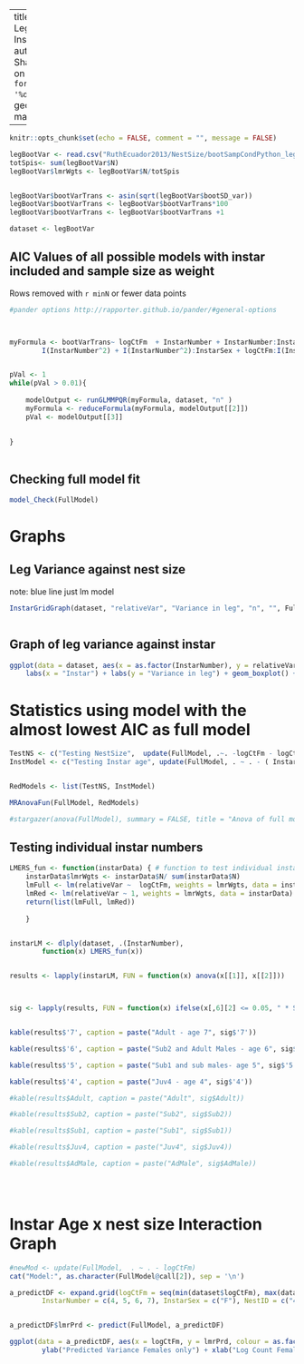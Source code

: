 

---
title: "Variance in Leg vs Nest Size Instar As Number"
author: "Ruth Sharpe"
date: "Run on `r format(Sys.time(), '%d %B, %Y')`"
geometry: margin=1cm

---

```{r dataImport,  include = FALSE}
knitr::opts_chunk$set(echo = FALSE, comment = "", message = FALSE)

legBootVar <- read.csv("RuthEcuador2013/NestSize/bootSampCondPython_leg_combined.csv")
totSpis<- sum(legBootVar$N)
legBootVar$lmrWgts <- legBootVar$N/totSpis


legBootVar$bootVarTrans <- asin(sqrt(legBootVar$bootSD_var))
legBootVar$bootVarTrans <- legBootVar$bootVarTrans*100
legBootVar$bootVarTrans <- legBootVar$bootVarTrans +1

dataset <- legBootVar


```

AIC Values of all possible models with instar included and sample size as weight
------------------
Rows removed with `r minN` or fewer data points 

```{r kable, results='asis',  echo = FALSE}
#pander options http://rapporter.github.io/pander/#general-options



myFormula <- bootVarTrans~ logCtFm  + InstarNumber + InstarNumber:InstarSex + logCtFm:InstarNumber + logCtFm:InstarNumber:InstarSex + 
		I(InstarNumber^2) + I(InstarNumber^2):InstarSex + logCtFm:I(InstarNumber^2) + logCtFm:I(InstarNumber^2):InstarSex


pVal <- 1
while(pVal > 0.01){
	
	modelOutput <- runGLMMPQR(myFormula, dataset, "n" )
	myFormula <- reduceFormula(myFormula, modelOutput[[2]])
	pVal <- modelOutput[[3]]
	
	
}
	
```

Checking full model fit
--------------------


```{r ModelFit, fig.height=3, fig.width=3}

model_Check(FullModel)

```
\pagebreak

Graphs
====================

Leg Variance against nest size
-----------
 
note: blue line just lm model
```{r, fig.height=8, fig.width=12, echo = FALSE}


InstarGridGraph(dataset, "relativeVar", "Variance in leg", "n", "", FullModel, "y")



```

Graph of leg variance against instar
--------

```{r legVarInstar, fig.height=6, fig.width=8, echo = FALSE}
ggplot(data = dataset, aes(x = as.factor(InstarNumber), y = relativeVar, fill = InstarSex)) +
	labs(x = "Instar") + labs(y = "Variance in leg") + geom_boxplot() + mytheme

```
\pagebreak

Statistics using model with the almost lowest AIC as full model
====================


```{r Stats,  results='asis', echo = FALSE , comment = "", message = FALSE, warning = FALSE}


TestNS <- c("Testing NestSize",  update(FullModel, .~. -logCtFm - logCtFm:InstarNumber))
InstModel <- c("Testing Instar age", update(FullModel, . ~ . - ( InstarNumber + InstarNumber:InstarSex + logCtFm:InstarNumber + I(InstarNumber^2))))


RedModels <- list(TestNS, InstModel)

MRAnovaFun(FullModel, RedModels)

#stargazer(anova(FullModel), summary = FALSE, title = "Anova of full model alone", header = FALSE)

```



Testing individual instar numbers
--------------------

```{r IndInstars,  results='asis', echo = FALSE, comment = "", tab.cap = NULL, message = FALSE, warning = FALSE, hold = TRUE}


LMERS_fun <- function(instarData) { # function to test individual instars 	
	instarData$lmrWgts <- instarData$N/ sum(instarData$N)
    lmFull <- lm(relativeVar ~  logCtFm, weights = lmrWgts, data = instarData)
    lmRed <- lm(relativeVar ~ 1, weights = lmrWgts, data = instarData)
    return(list(lmFull, lmRed))
	
    }


instarLM <- dlply(dataset, .(InstarNumber),        
		function(x) LMERS_fun(x))


results <- lapply(instarLM, FUN = function(x) anova(x[[1]], x[[2]]))



sig <- lapply(results, FUN = function(x) ifelse(x[,6][2] <= 0.05, " * SIGNIFICANT *", "not significant"))


kable(results$'7', caption = paste("Adult - age 7", sig$'7'))

kable(results$'6', caption = paste("Sub2 and Adult Males - age 6", sig$'6'))

kable(results$'5', caption = paste("Sub1 and sub males- age 5", sig$'5'))

kable(results$'4', caption = paste("Juv4 - age 4", sig$'4'))

#kable(results$Adult, caption = paste("Adult", sig$Adult))

#kable(results$Sub2, caption = paste("Sub2", sig$Sub2))

#kable(results$Sub1, caption = paste("Sub1", sig$Sub1))

#kable(results$Juv4, caption = paste("Juv4", sig$Juv4))

#kable(results$AdMale, caption = paste("AdMale", sig$AdMale))


	
```

Instar Age x nest size Interaction Graph
==================
 

```{r, fig.height=7, fig.width=13}

#newMod <- update(FullModel,  . ~ . - logCtFm)
cat("Model:", as.character(FullModel@call[2]), sep = '\n')

a_predictDF <- expand.grid(logCtFm = seq(min(dataset$logCtFm), max(dataset$logCtFm), by = 0.1), 
		InstarNumber = c(4, 5, 6, 7), InstarSex = c("F"), NestID = c("44.4EX12"))


a_predictDF$lmrPrd <- predict(FullModel, a_predictDF)

ggplot(data = a_predictDF, aes(x = logCtFm, y = lmrPrd, colour = as.factor(InstarNumber))) + geom_line(size = 1) + mytheme +
		ylab("Predicted Variance Females only") + xlab("Log Count Females") + scale_colour_discrete(name = "Instar Age")


```

\pagebreak
